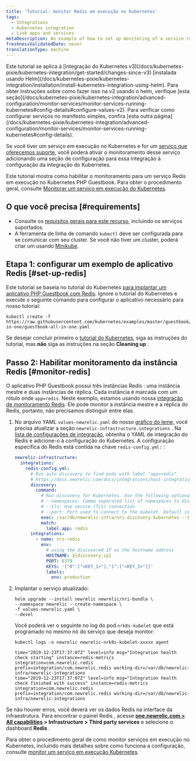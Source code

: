 ```yaml
---
title: 'Tutorial: monitor Redis em execução no Kubernetes'
tags:
  - Integrations
  - Kubernetes integration
  - Link apps and services
metaDescription: An example of how to set up monitoring of a service running on Kubernetes.
freshnessValidatedDate: never
translationType: machine
---
```


<Callout variant="tip">
  Este tutorial se aplica à [integração do Kubernetes v3](/docs/kubernetes-pixie/kubernetes-integration/get-started/changes-since-v3) [instalada usando Helm](/docs/kubernetes-pixie/kubernetes-integration/installation/install-kubernetes-integration-using-helm). Para obter instruções sobre como fazer isso na v2 usando o helm, verifique [esta seção](/docs/kubernetes-pixie/kubernetes-integration/advanced-configuration/monitor-services/monitor-services-running-kubernetes#config-details#configure-values-v2). Para verificar como configurar serviços no manifesto simples, confira [esta outra página](/docs/kubernetes-pixie/kubernetes-integration/advanced-configuration/monitor-services/monitor-services-running-kubernetes#config-details).
</Callout>

Se você tiver um serviço em execução no Kubernetes e for um [serviço que oferecemos suporte](/docs/monitor-service-running-kubernetes#integration-configs), você poderá ativar o monitoramento desse serviço adicionando uma seção de configuração para essa integração à configuração da integração do Kubernetes.

Este tutorial mostra como habilitar o monitoramento para um serviço Redis em execução no Kubernetes PHP Guestbook. Para obter o procedimento geral, consulte [Monitorar um serviço em execução do Kubernetes](/docs/monitor-service-running-kubernetes).

## O que você precisa [#requirements]

* Consulte os [requisitos gerais para este recurso](/docs/monitor-service-running-kubernetes#requirements), incluindo os serviços suportados.
* A ferramenta de linha de comando `kubectl` deve ser configurada para se comunicar com seu cluster. Se você não tiver um cluster, poderá criar um usando [Minikube](https://kubernetes.io/docs/setup/minikube).

## Etapa 1: configurar um exemplo de aplicativo Redis [#set-up-redis]

Este tutorial se baseia no tutorial do Kubernetes [para implantar um aplicativo PHP Guestbook com Redis](https://kubernetes.io/docs/tutorials/stateless-application/guestbook/). Ignore o tutorial do Kubernetes e execute o seguinte comando para configurar o aplicativo necessário para nosso tutorial:

```shell
kubectl create -f https://raw.githubusercontent.com/kubernetes/examples/master/guestbook/all-in-one/guestbook-all-in-one.yaml
```

Se desejar concluir primeiro o [tutorial do Kubernetes](https://kubernetes.io/docs/tutorials/stateless-application/guestbook/), siga as instruções do tutorial, mas **não** siga as instruções na seção <DNT>**Cleaning up**</DNT> .

## Passo 2: Habilitar monitoramento da instância Redis [#monitor-redis]

O aplicativo PHP Guestbook possui três instâncias Redis : uma instância mestre e duas instâncias de réplica. Cada instância é marcada com um rótulo onde `app=redis`. Neste exemplo, estamos usando nossa [integração de monitoramento Redis](/docs/integrations/host-integrations/host-integrations-list/redis-monitoring-integration). Ele pode monitor a instância mestre e a réplica do Redis, portanto, não precisamos distinguir entre elas.

1. No arquivo YAML `values-newrelic.yaml` do nosso [gráfico do leme,](/docs/kubernetes-pixie/kubernetes-integration/installation/install-kubernetes-integration-using-helm) você precisa atualizar a seção `newrelic-infrastructure.integrations` . Na [lista de configurações de integração](/docs/monitor-service-running-kubernetes#integration-configs), obtenha o YAML de integração do Redis e adicione-o à configuração do Kubernetes. A configuração específica do Redis está contida na chave `redis-config.yml:` :

   ```yaml
   newrelic-infrastructure:
     integrations:
       redis-config.yml:
         # Run auto discovery to find pods with label "app=redis"
         # https://docs.newrelic.com/docs/integrations/host-integrations/installation/container-auto-discovery
         discovery:
           command:
             # Run discovery for Kubernetes. Use the following optional arguments:
             # --namespaces: Comma separated list of namespaces to discover pods on
             # --tls: Use secure (TLS) connection
             # --port: Port used to connect to the kubelet. Default is 10255
             exec: /var/db/newrelic-infra/nri-discovery-kubernetes --tls --port 10250
             match:
               label.app: redis
         integrations:
           - name: nri-redis
             env:
               # using the discovered IP as the hostname address
               HOSTNAME: ${discovery.ip}
               PORT: 6379
               KEYS: '{"0":["<KEY_1>"],"1":["<KEY_2>"]}'
               labels:
                 env: production
   ```

2. Implantar o serviço atualizado:

   ```shell
   helm upgrade --install newrelic newrelic/nri-bundle \
   --namespace newrelic --create-namespace \
   -f values-newrelic.yaml \
   --devel
   ```

   Você poderá ver o seguinte no log do pod `nrk8s-kubelet` que está programado no mesmo nó do serviço que deseja monitor:

   ```shell
   kubectl logs -n newrelic newrelic-nrk8s-kubelet-xxxxx agent
   ```

   ```
   time="2019-12-23T17:37:07Z" level=info msg="Integration health check starting" instance=redis-metrics integration=com.newrelic.redis prefix=integration/com.newrelic.redis working-dir=/var/db/newrelic-infra/newrelic-integrations
   time="2019-12-23T17:37:07Z" level=info msg="Integration health check finished with success" instance=redis-metrics integration=com.newrelic.redis prefix=integration/com.newrelic.redis working-dir=/var/db/newrelic-infra/newrelic-integrations
   ```

Se não houver erros, você deverá ver os dados Redis na interface da infraestrutura. Para encontrar o painel Redis , acesse <DNT>**[one.newrelic.com > All capabilities](https://one.newrelic.com/all-capabilities) > Infrastructure > Third party services**</DNT> e selecione o dashboard <DNT>**Redis**</DNT> .

Para obter o procedimento geral de como monitor serviços em execução no Kubernetes, incluindo mais detalhes sobre como funciona a configuração, consulte [monitor um serviço em execução Kubernetes](/docs/monitor-service-running-kubernetes).